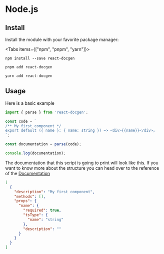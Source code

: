 
# Node.js

## Install

Install the module with your favorite package manager:

<Tabs items={["npm", "pnpm", "yarn"]}>
  <Tab>

```shell filename="Terminal" copy
npm install --save react-docgen
```

  </Tab>
  <Tab>

```shell filename="Terminal" copy
pnpm add react-docgen
```

  </Tab>
  <Tab>

```shell filename="Terminal" copy
yarn add react-docgen
```

  </Tab>
</Tabs>

## Usage

Here is a basic example

```ts filename="index.tsx" copy
import { parse } from 'react-docgen';

const code = `
/** My first component */
export default ({ name }: { name: string }) => <div>{{name}}</div>;
`;

const documentation = parse(code);

console.log(documentation);
```

The documentation that this script is going to print will look like this. If you
want to know more about the structure you can head over to the reference of the
[Documentation](../reference/documentation/basic.mdx)

```json
[
  {
    "description": "My first component",
    "methods": [],
    "props": {
      "name": {
        "required": true,
        "tsType": {
          "name": "string"
        },
        "description": ""
      }
    }
  }
]
```
